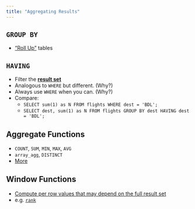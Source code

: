 ```yaml
---
title: "Aggregating Results"
---
```


## `GROUP BY`

- ["Roll Up"](http://www.postgresql.org/docs/9.4/static/sql-select.html#SQL-GROUPBY) tables

## `HAVING`

- Filter the [**result set**](http://www.postgresql.org/docs/9.4/static/sql-select.html#SQL-HAVING)
- Analogous to `WHERE` but different. (Why?)
- Always use `WHERE` when you can. (Why?)
- Compare:
    - `SELECT sum(1) as N FROM flights WHERE dest = 'BDL';`
    - `SELECT dest, sum(1) as N FROM flights GROUP BY dest HAVING dest = 'BDL';`

## Aggregate Functions

- `COUNT`, `SUM`, `MIN`, `MAX`, `AVG`
- `array_agg`, `DISTINCT`
- [More](http://www.postgresql.org/docs/9.4/static/functions-aggregate.html)

## Window Functions

- [Compute per row values that may depend on the full result set](http://www.postgresql.org/docs/9.4/static/tutorial-window.html)
- e.g. [`rank`](http://www.postgresql.org/docs/9.4/static/functions-window.html)